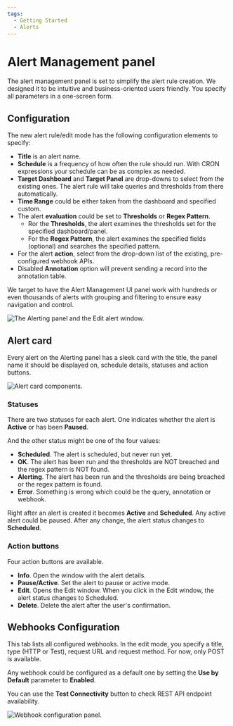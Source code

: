 ```yaml
---
tags:
  - Getting Started
  - Alerts
---
```



# Alert Management panel

The alert management panel is set to simplify the alert rule creation. We designed it to be intuitive and business-oriented users friendly. You specify all parameters in a one-screen form.

## Configuration

The new alert rule/edit mode has the following configuration elements to specify:

- **Title** is an alert name.
- **Schedule** is a frequency of how often the rule should run. With CRON expressions your schedule can be as complex as needed.
- **Target Dashboard** and **Target Panel** are drop-downs to select from the existing ones. The alert rule will take queries and thresholds from there automatically.
- **Time Range** could be either taken from the dashboard and specified custom.
- The alert **evaluation** could be set to **Thresholds** or **Regex Pattern**. 
    - Ror the **Thresholds**, the alert examines the thresholds set for the specified dashboard/panel.
    - For the **Regex Pattern**, the alert examines the specified fields (optional) and searches the specified pattern. 
- For the alert **action**, select from the drop-down list of the existing, pre-configured webhook APIs.
- Disabled **Annotation** option will prevent sending a record into the annotation table.

We target to have the Alert Management UI panel work with hundreds or even thousands of alerts with grouping and filtering to ensure easy navigation and control.

<Image
  title="The Alerting panel and the Edit alert window."
  src="/img/big/alerting-panel.png"
/>

## Alert card

Every alert on the Alerting panel has a sleek card with the title, the panel name it should be displayed on, schedule details, statuses and action buttons. 

<Image
  title="Alert card components."
  src="/img/big/alert-card.png"
/>

### Statuses

There are two statuses for each alert. One indicates whether the alert is **Active** or has been **Paused**. 

And the other status might be one of the four values:

- **Scheduled**. The alert is scheduled, but never run yet. 
- **OK**. The alert has been run and the thresholds are NOT breached and the regex pattern is NOT found.
- **Alerting**. The alert has been run and the thresholds are being breached or the regex pattern is found.
- **Error**. Something is wrong which could be the query, annotation or webhook.

Right after an alert is created it becomes **Active** and **Scheduled**. Any active alert could be paused. 
After any change, the alert status changes to **Scheduled**. 

### Action buttons

Four action buttons are available. 
- **Info**. Open the window with the alert details. 
- **Pause/Active**. Set the alert to pause or active mode. 
- **Edit**. Opens the Edit window. When you click in the Edit window, the alert status changes to Scheduled. 
- **Delete**. Delete the alert after the user's confirmation.

## Webhooks Configuration

This tab lists all configured webhooks. In the edit mode, you specify a title, type (HTTP or Test), request URL and request method. For now, only POST is available.

Any webhook could be configured as a default one by setting the **Use by Default** parameter to **Enabled**.

You can use the **Test Connectivity** button to check REST API endpoint availability.

<Image
  title="Webhook configuration panel."
  src="/img/big/web-hooks-panel.png"
/>

